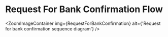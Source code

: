 
# Request For Bank Confirmation Flow

<ZoomImageContainer
  img={RequestForBankConfirmation}
  alt={'Request for bank confirmation sequence diagram'}
/>
